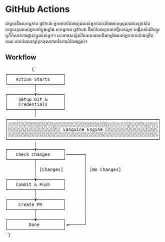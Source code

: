 # GitHub Actions

ជាមួយនឹងសកម្មភាព github អ្នកអាចបំលែងកូដរបស់អ្នកបានយ៉ាងងាយស្រួលដោយគ្រាន់តែបញ្ចូលកូដរបស់អ្នកទៅក្នុងឃ្លាំង សកម្មភាព github នឹងបំលែងកូនសោថ្មីរបស់អ្នក បង្កើតសំណើព្យួរ ឬក៏កំណត់ការផ្លាស់ប្តូររបស់អ្នក។
នេះអាចសន្សំសំចៃពេលវេលានិងកម្លាំងរបស់អ្នកបានយ៉ាងច្រើន ខណៈពេលដែលរក្សាទុកគុណភាពនៃការបំលែងខ្ពស់។


## Workflow
<div className="flex flex-col items-center justify-center p-4 mt-10 h-[400px] sm:h-[500px] md:h-[650px]">
        <pre
          className="p-4 text-sm leading-5 scale-[0.5] sm:scale-[0.65] md:scale-90 transform-gpu"
          style={{
            fontFamily: "monospace",
            whiteSpace: "pre",
            textAlign: "left",
          }}
        >
          {`
┌─────────────────────┐
│   Action Starts     │
└──────────┬──────────┘
           │
┌──────────▼──────────┐
│    Setup Git &      │
│    Credentials      │
└──────────┬──────────┘
           │
┌─────────────────────────────────────────────────────────┐
│░░░░░░░░░░░░░░░░░░░░░░░░░░░░░░░░░░░░░░░░░░░░░░░░░░░░░░░░░│
│░░░░░░░░░░░░░░░░░░░░ Languine Engine ░░░░░░░░░░░░░░░░░░░░│
│░░░░░░░░░░░░░░░░░░░░░░░░░░░░░░░░░░░░░░░░░░░░░░░░░░░░░░░░░│
└─────────────────────────────────────────────────────────┘
           │
┌──────────▼──────────┐
│   Check Changes     │───────┐
└──────────┬──────────┘       │
           │                  │
           │ [Changes]        │ [No Changes]
           │                  │
┌──────────▼──────────┐       │
│   Commit & Push     │       │
└──────────┬──────────┘       │
           │                  │
┌──────────▼──────────┐       │
│    Create PR        │       │
└──────────┬──────────┘       │
           │                  │
┌──────────▼──────────┐       │
│        Done         │◄──────┘
└─────────────────────┘
`}
        </pre>
      </div>

